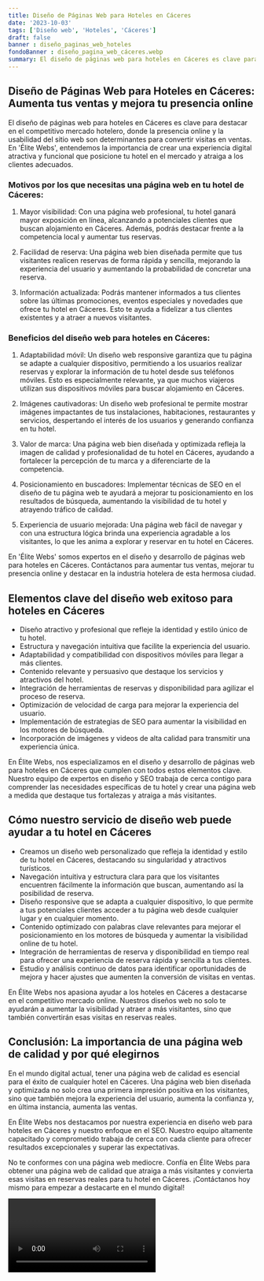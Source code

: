 ```yaml
---
title: Diseño de Páginas Web para Hoteles en Cáceres
date: '2023-10-03'
tags: ['Diseño web', 'Hoteles', 'Cáceres']
draft: false
banner : diseño_paginas_web_hoteles
fondoBanner : diseño_pagina_web_cáceres.webp
summary: El diseño de páginas web para hoteles en Cáceres es clave para destacar en el competitivo mercado hotelero, donde la presencia online y la usabilidad del sitio web son determinantes para convertir visitas en ventas. En 'Élite Webs', entendemos la importancia de crear una experiencia digital atractiva y funcional que posicione tu hotel en el mercado y atraiga a los clientes adecuados.
---
```


## Diseño de Páginas Web para Hoteles en Cáceres: Aumenta tus ventas y mejora tu presencia online

El diseño de páginas web para hoteles en Cáceres es clave para destacar en el competitivo mercado hotelero, donde la presencia online y la usabilidad del sitio web son determinantes para convertir visitas en ventas. En 'Élite Webs', entendemos la importancia de crear una experiencia digital atractiva y funcional que posicione tu hotel en el mercado y atraiga a los clientes adecuados.

### Motivos por los que necesitas una página web en tu hotel de Cáceres:

1. Mayor visibilidad: Con una página web profesional, tu hotel ganará mayor exposición en línea, alcanzando a potenciales clientes que buscan alojamiento en Cáceres. Además, podrás destacar frente a la competencia local y aumentar tus reservas.

2. Facilidad de reserva: Una página web bien diseñada permite que tus visitantes realicen reservas de forma rápida y sencilla, mejorando la experiencia del usuario y aumentando la probabilidad de concretar una reserva.

3. Información actualizada: Podrás mantener informados a tus clientes sobre las últimas promociones, eventos especiales y novedades que ofrece tu hotel en Cáceres. Esto te ayuda a fidelizar a tus clientes existentes y a atraer a nuevos visitantes.

### Beneficios del diseño web para hoteles en Cáceres:

1. Adaptabilidad móvil: Un diseño web responsive garantiza que tu página se adapte a cualquier dispositivo, permitiendo a los usuarios realizar reservas y explorar la información de tu hotel desde sus teléfonos móviles. Esto es especialmente relevante, ya que muchos viajeros utilizan sus dispositivos móviles para buscar alojamiento en Cáceres.

2. Imágenes cautivadoras: Un diseño web profesional te permite mostrar imágenes impactantes de tus instalaciones, habitaciones, restaurantes y servicios, despertando el interés de los usuarios y generando confianza en tu hotel.

3. Valor de marca: Una página web bien diseñada y optimizada refleja la imagen de calidad y profesionalidad de tu hotel en Cáceres, ayudando a fortalecer la percepción de tu marca y a diferenciarte de la competencia.

4. Posicionamiento en buscadores: Implementar técnicas de SEO en el diseño de tu página web te ayudará a mejorar tu posicionamiento en los resultados de búsqueda, aumentando la visibilidad de tu hotel y atrayendo tráfico de calidad.

5. Experiencia de usuario mejorada: Una página web fácil de navegar y con una estructura lógica brinda una experiencia agradable a los visitantes, lo que les anima a explorar y reservar en tu hotel en Cáceres.

En 'Élite Webs' somos expertos en el diseño y desarrollo de páginas web para hoteles en Cáceres. Contáctanos para aumentar tus ventas, mejorar tu presencia online y destacar en la industria hotelera de esta hermosa ciudad.

<GifSeo />

<Cta />

## Elementos clave del diseño web exitoso para hoteles en Cáceres

- Diseño atractivo y profesional que refleje la identidad y estilo único de tu hotel.
- Estructura y navegación intuitiva que facilite la experiencia del usuario.
- Adaptabilidad y compatibilidad con dispositivos móviles para llegar a más clientes.
- Contenido relevante y persuasivo que destaque los servicios y atractivos del hotel.
- Integración de herramientas de reservas y disponibilidad para agilizar el proceso de reserva.
- Optimización de velocidad de carga para mejorar la experiencia del usuario.
- Implementación de estrategias de SEO para aumentar la visibilidad en los motores de búsqueda.
- Incorporación de imágenes y videos de alta calidad para transmitir una experiencia única.

En Élite Webs, nos especializamos en el diseño y desarrollo de páginas web para hoteles en Cáceres que cumplen con todos estos elementos clave. Nuestro equipo de expertos en diseño y SEO trabaja de cerca contigo para comprender las necesidades específicas de tu hotel y crear una página web a medida que destaque tus fortalezas y atraiga a más visitantes.

## Cómo nuestro servicio de diseño web puede ayudar a tu hotel en Cáceres

- Creamos un diseño web personalizado que refleja la identidad y estilo de tu hotel en Cáceres, destacando su singularidad y atractivos turísticos.
- Navegación intuitiva y estructura clara para que los visitantes encuentren fácilmente la información que buscan, aumentando así la posibilidad de reserva.
- Diseño responsive que se adapta a cualquier dispositivo, lo que permite a tus potenciales clientes acceder a tu página web desde cualquier lugar y en cualquier momento.
- Contenido optimizado con palabras clave relevantes para mejorar el posicionamiento en los motores de búsqueda y aumentar la visibilidad online de tu hotel.
- Integración de herramientas de reserva y disponibilidad en tiempo real para ofrecer una experiencia de reserva rápida y sencilla a tus clientes.
- Estudio y análisis continuo de datos para identificar oportunidades de mejora y hacer ajustes que aumenten la conversión de visitas en ventas.

En Élite Webs nos apasiona ayudar a los hoteles en Cáceres a destacarse en el competitivo mercado online. Nuestros diseños web no solo te ayudarán a aumentar la visibilidad y atraer a más visitantes, sino que también convertirán esas visitas en reservas reales.

## Conclusión: La importancia de una página web de calidad y por qué elegirnos

En el mundo digital actual, tener una página web de calidad es esencial para el éxito de cualquier hotel en Cáceres. Una página web bien diseñada y optimizada no solo crea una primera impresión positiva en los visitantes, sino que también mejora la experiencia del usuario, aumenta la confianza y, en última instancia, aumenta las ventas.

En Élite Webs nos destacamos por nuestra experiencia en diseño web para hoteles en Cáceres y nuestro enfoque en el SEO. Nuestro equipo altamente capacitado y comprometido trabaja de cerca con cada cliente para ofrecer resultados excepcionales y superar las expectativas.

No te conformes con una página web mediocre. Confía en Élite Webs para obtener una página web de calidad que atraiga a más visitantes y convierta esas visitas en reservas reales para tu hotel en Cáceres. ¡Contáctanos hoy mismo para empezar a destacarte en el mundo digital!

<Video />

<CtaBot job='Hoteles' city='Cáceres'/>

<Gmaps query='Cáceres+españa+maps' />
